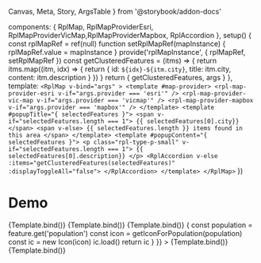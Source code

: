   Canvas,
  Meta,
  Story,
  ArgsTable
} from '@storybook/addon-docs'

  components: { RplMap, RplMapProviderEsri, RplMapProviderVicMap,RplMapProviderMapbox, RplAccordion },
  setup() {
    const rplMapRef = ref(null)
    function setRplMapRef(mapInstance) {
      rplMapRef.value = mapInstance
    }
    provide('rplMapInstance', {
      rplMapRef,
      setRplMapRef
    })
    const getClusteredFeatures = (itms) => {
      return itms.map((itm, idx) => {
        return {
          id: `${idx}-${itm.city}`,
          title: itm.city,
          content: itm.description
        }
      })
    }
    return {
      getClusteredFeatures,
      args
    }
  },
  template: `
    <RplMap
      v-bind="args"
    >
      <template #map-provider>
        <rpl-map-provider-esri v-if="args.provider === 'esri'" />
        <rpl-map-provider-vic-map v-if="args.provider === 'vicmap'" />
        <rpl-map-provider-mapbox v-if="args.provider === 'mapbox'" />
      </template>
      <template #popupTitle="{ selectedFeatures }">
        <span v-if="selectedFeatures.length === 1">
          {{ selectedFeatures[0].city}}
        </span>
        <span v-else>
          {{ selectedFeatures.length }} items found in this area
        </span>
      </template>
      <template #popupContent="{ selectedFeatures }">
        <p class="rpl-type-p-small" v-if="selectedFeatures.length === 1">
          {{ selectedFeatures[0].description}}
        </p>
        <RplAccordion v-else :items="getClusteredFeatures(selectedFeatures)" :displayToggleAll="false">
        </RplAccordion>
      </template>
    </RplMap>
  `
})

<Meta
  title='Maps/core'
  component={RplMap}
/>

# Demo

<ArgsTable of={RplMap} />

<Canvas>
  <Story
    name='Mapbox'
    args={{
      id: '123',
      features:featureData,
      provider: 'mapbox'
    }}
  >
    {Template.bind()}
  </Story>
  <Story
    name='Esri'
    args={{
      id: '123',
      features: featureData,
      provider: 'esri'
    }}
  >
    {Template.bind()}
  </Story>
  <Story
    name='Vicmap'
    args={{
      id: '123',
      provider: 'vicmap',
      projection: 'EPSG:3857',
      features:featureData
    }}
  >
    {Template.bind()}
  </Story>
  <Story
    name='Custom pins'
    args={{
      id: '123',
      provider: 'mapbox',
      features:featureData,
      pinStyle: (feature) => {
        const population = feature.get('population')
        const icon = getIconForPopulation(population)
        const ic = new Icon(icon)
        ic.load()
        return ic
      }
    }}
  >
    {Template.bind()}
  </Story>
  <Story
    name='Popup on click'
    args={{
      id: '123',
      features:featureData,
      provider: 'mapbox',
      popupType: 'feature'
    }}
  >
    {Template.bind()}
  </Story>
</Canvas>
